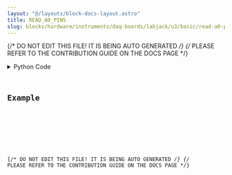 ```yaml
---
layout: "@/layouts/block-docs-layout.astro"
title: READ_A0_PINS
slug: blocks/hardware/instruments/daq-boards/labjack/u3/basic/read-a0-pins
---
```


{/* DO NOT EDIT THIS FILE! IT IS BEING AUTO GENERATED */}
{/* PLEASE REFER TO THE CONTRIBUTION GUIDE ON THE DOCS PAGE */}


<PythonDocsDisplay docstring={docstring} />
<details>
<summary>Python Code</summary>



<Code code={pythonCode} lang="py" wrap theme="dracula" />

[Find this Flojoy Block on GitHub](https://github.com/flojoy-ai/blocks/blob/main/blocks/HARDWARE/INSTRUMENTS/DAQ_BOARDS/LABJACK/U3/BASIC/READ_A0_PINS/READ_A0_PINS.py)

</details>

## Example


<GetHelpWidget />


<AppDisplay app={app} blockName="READ_A0_PINS" client:visible />


<Example />

{/* DO NOT EDIT THIS FILE! IT IS BEING AUTO GENERATED */}
{/* PLEASE REFER TO THE CONTRIBUTION GUIDE ON THE DOCS PAGE */}
